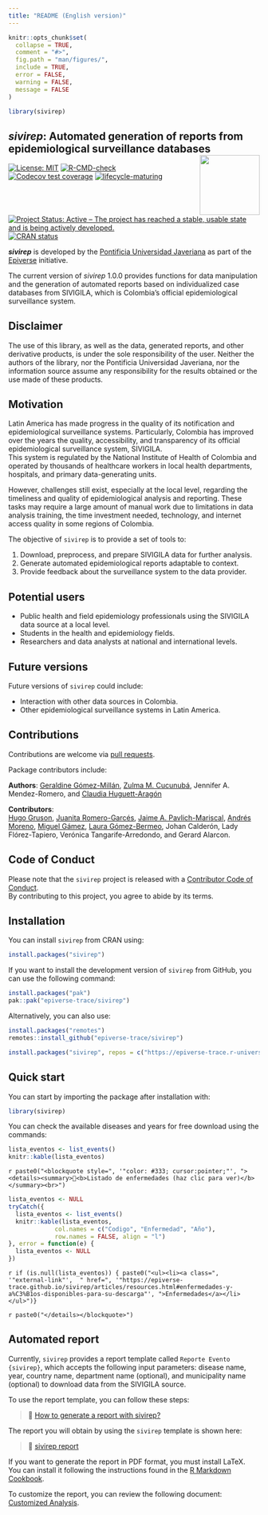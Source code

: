 ```yaml
---
title: "README (English version)"
---
```



```r
knitr::opts_chunk$set(
  collapse = TRUE,
  comment = "#>",
  fig.path = "man/figures/",
  include = TRUE,
  error = FALSE,
  warning = FALSE,
  message = FALSE
)
```

```r
library(sivirep)
```

## *sivirep*: Automated generation of reports from epidemiological surveillance databases <img src="man/figures/logo.svg" align="right" width="120"/>


<!-- badges: start -->

[![License: MIT](https://img.shields.io/badge/License-MIT-blue.svg)](https://opensource.org/license/mit)
[![R-CMD-check](https://github.com/epiverse-trace/sivirep/actions/workflows/R-CMD-check.yaml/badge.svg)](https://github.com/epiverse-trace/sivirep/actions/workflows/R-CMD-check.yaml)
[![Codecov test coverage](https://codecov.io/gh/epiverse-trace/sivirep/branch/main/graph/badge.svg)](https://app.codecov.io/gh/epiverse-trace/sivirep?branch=main)
[![lifecycle-maturing](https://raw.githubusercontent.com/reconverse/reconverse.github.io/master/images/badge-maturing.svg)](https://www.reconverse.org/lifecycle.html#maturing)
[![Project Status: Active – The project has reached a stable, usable state and is being actively developed.](https://www.repostatus.org/badges/latest/active.svg)](https://www.repostatus.org/#active)
[![CRAN status](https://www.r-pkg.org/badges/version/sivirep)](https://CRAN.R-project.org/package=sivirep)
<!-- badges: end -->

***sivirep*** is developed by the [Pontificia Universidad Javeriana](https://www.javeriana.edu.co/inicio) as part of the [Epiverse](https://data.org/initiatives/epiverse/) initiative.

The current version of *sivirep* 1.0.0 provides functions for data manipulation and the generation of automated reports based on individualized case databases from SIVIGILA, which is Colombia’s official epidemiological surveillance system.

## Disclaimer

The use of this library, as well as the data, generated reports, and other derivative products, is under the sole responsibility of the user. Neither the authors of the library, nor the Pontificia Universidad Javeriana, nor the information source assume any responsibility for the results obtained or the use made of these products.

## Motivation

Latin America has made progress in the quality of its notification and epidemiological surveillance systems. Particularly, Colombia has improved over the years the quality, accessibility, and transparency of its official epidemiological surveillance system, SIVIGILA.  
This system is regulated by the National Institute of Health of Colombia and operated by thousands of healthcare workers in local health departments, hospitals, and primary data-generating units.

However, challenges still exist, especially at the local level, regarding the timeliness and quality of epidemiological analysis and reporting. These tasks may require a large amount of manual work due to limitations in data analysis training, the time investment needed, technology, and internet access quality in some regions of Colombia.

The objective of `sivirep` is to provide a set of tools to:

1. Download, preprocess, and prepare SIVIGILA data for further analysis.
2. Generate automated epidemiological reports adaptable to context.
3. Provide feedback about the surveillance system to the data provider.

## Potential users

- Public health and field epidemiology professionals using the SIVIGILA data source at a local level.
- Students in the health and epidemiology fields.
- Researchers and data analysts at national and international levels.

## Future versions

Future versions of `sivirep` could include:

- Interaction with other data sources in Colombia.
- Other epidemiological surveillance systems in Latin America.

## Contributions

Contributions are welcome via [pull requests](https://github.com/epiverse-trace/sivirep/pulls).

Package contributors include:

**Authors**: [Geraldine Gómez-Millán](https://github.com/GeraldineGomez), [Zulma M. Cucunubá](https://github.com/zmcucunuba), Jennifer A. Mendez-Romero, and [Claudia Huguett-Aragón](https://github.com/chuguett)

**Contributors**:  
[Hugo Gruson](https://github.com/Bisaloo), [Juanita Romero-Garcés](https://github.com/juanitaromerog), [Jaime A. Pavlich-Mariscal](https://github.com/jpavlich), [Andrés Moreno](https://github.com/andresmore), [Miguel Gámez](https://github.com/megamezl), [Laura Gómez-Bermeo](https://github.com/lgbermeo), Johan Calderón, Lady Flórez-Tapiero, Verónica Tangarife-Arredondo, and Gerard Alarcon.

## Code of Conduct

Please note that the `sivirep` project is released with a [Contributor Code of Conduct](https://contributor-covenant.org/version/2/0/CODE_OF_CONDUCT.html).  
By contributing to this project, you agree to abide by its terms.

## Installation

You can install `sivirep` from CRAN using:

```r
install.packages("sivirep")
```

If you want to install the development version of `sivirep` from GitHub, you can use the following command:

```r
install.packages("pak")
pak::pak("epiverse-trace/sivirep")
```

Alternatively, you can also use:


```r
install.packages("remotes")
remotes::install_github("epiverse-trace/sivirep")
```

```r
install.packages("sivirep", repos = c("https://epiverse-trace.r-universe.dev", "https://cloud.r-project.org"))
```

## Quick start

You can start by importing the package after installation with:

```r
library(sivirep)
```

You can check the available diseases and years for free download using the commands:

```r
lista_eventos <- list_events()
knitr::kable(lista_eventos)
```

`r paste0("<blockquote style=", '"color: #333; cursor:pointer;"', "><details><summary>🦠<b>Listado de enfermedades (haz clic para ver)</b></summary><br>")`

```r
lista_eventos <- NULL
tryCatch({
  lista_eventos <- list_events()
  knitr::kable(lista_eventos,
             col.names = c("Codigo", "Enfermedad", "Año"),
             row.names = FALSE, align = "l")
}, error = function(e) {
  lista_eventos <- NULL
})
```

`r if (is.null(lista_eventos)) { paste0("<ul><li><a class=", '"external-link"',  " href=", '"https://epiverse-trace.github.io/sivirep/articles/resources.html#enfermedades-y-a%C3%B1os-disponibles-para-su-descarga"', ">Enfermedades</a></li></ul>")}`

`r paste0("</details></blockquote>")`

## Automated report

Currently, `sivirep` provides a report template called `Reporte Evento {sivirep}`, which accepts the following input parameters: disease name, year, country name, department name (optional), and municipality name (optional) to download data from the SIVIGILA source.

To use the report template, you can follow these steps:

> 🎥 [How to generate a report with sivirep?](https://youtu.be/wsgXQKEeg8I)

The report you will obtain by using the `sivirep` template is shown here:

> 🎥 [sivirep report](https://youtu.be/NRUNwVrs4io)

If you want to generate the report in PDF format, you must install LaTeX. You can install it following the instructions found in the [R Markdown Cookbook](https://bookdown.org/yihui/rmarkdown-cookbook/install-latex.html).

To customize the report, you can review the following document: [Customized Analysis](articles/custom_analyses_en.html).
